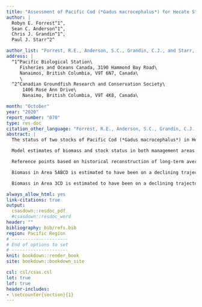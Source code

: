```yaml
---
title: "Assessment of Pacific Cod (*Gadus macrocephalus*) for Hecate Strait and Queen Charlotte Sound (Area 5ABCD), and West Coast Vancouver Island (Area 3CD) in 2018"
author: |
  Robyn E. Forrest^1^,
  Sean C. Anderson^1^,
  Chris J. Grandin^1^,
  Paul J. Starr^2^

author_list: "Forrest, R.E., Anderson, S.C., Grandin, C.J., and Starr, P.J."
address: |
  ^1^Pacific Biological Station\
     Fisheries and Oceans Canada, 3190 Hammond Bay Road\
     Nanaimos, British Columbia, V9T 6N7, Canada\
     \
  ^2^Canadian Groundfish Research and Conservation Society\
      1406 Rose Ann Drive\
      Nanaimo, British Columbia, V9T 4K8, Canada\

month: "October"
year: "2020"
report_number: "070"
type: res-doc
citation_other_language: "Forrest, R.E., Anderson, S.C., Grandin, C.J., et Starr, P.J. 2020. Évaluation de la morue du Pacifique (*Gadus macrocephalus*) pour le détroit d’Hécate et le bassin de la Reine-Charlotte (zone 5ABCD), ainsi que pour la côte ouest de l’île de Vancouver (zone 3CD) en 2018. DFO Secr. can. de consult. sci. du MPO. Doc. de rech 2020/070. vi + 225 p."
abstract: |
  The status of two stocks of Pacific Cod (*Gadus macrocephalus*) in Hecate Strait/Queen Charlotte Sound (Area 5ABCD) and West Coast Vancouver Island (Area 3CD) was assessed using Bayesian delay-difference models. The models were fit to fishery-independent indices of abundance and new standardized commercial catch-per-unit-effort (CPUE) indices that were developed using Tweedie generalized linear mixed effect models (GLMMs). New analyses of growth and maturity were also done and incorporated into the models.

  Model estimates of biomass and stock status in both management areas were sensitive to prior assumptions about natural mortality and survey scaling parameters, variance in the mean weight data, and the goodness of fit to the indices of abundance, particularly the commercial CPUE data. Harvest advice was produced in the form of decision tables that summarized the probability of breaching reference points in 2019 over a range of fixed 2018 catch levels. Due to model sensitivity to a number of assumptions, these stocks were assessed using a model-averaging approach which combined the posterior distributions from seven alternative model configurations for each stock.The resulting distributions were used to assess the historical biomass trajectories, current stock status and decision tables based on catch projections appropriate to each stock.

  Reference points based on historical reconstruction of long-term average biomass and fishing mortality were accepted in 2013 for the Area 5CD Pacific Cod stock. "Historical" reference points were recommended because uncertainty in estimates of productivity parameters implied large uncertainty in reference points based on maximum sustainable yield (MSY). On the basis of the previous acceptance of historical reference points for Area 5CD Pacific Cod, the current assessment applies the same approach for the Areas 5ABCD and 3CD stocks. For both stocks, an upper stock reference point (USR) is defined as estimated average biomass during the period 1956-2004. A limit reference point (LRP) is defined as the lowest estimated biomass agreed to be an undesirable state to avoid (occurred in year 2000 in Area 5ABCD, and in 1986 in Area 3CD). For both stocks, a limit removal rate (LRR) is defined as estimated average fishing mortality during the period 1956--2004.

  Biomass in Area 5ABCD is estimated to have been on a declining trajectory since 2011, following declining trends in abundance indices, despite low estimated fishing mortality rates over the same period. Median posterior estimates of biomass are estimated to be between the median LRP and median USR for Area 5ABCD. Recruitment is estimated to have been below average for the past two decades.

  Biomass in Area 3CD is estimated to have been on a declining trajectory since 2015 after following an increasing trend from a historical low level of biomass between 1998 and 2014. These trends are consistent with the available biomass indices, including a recent downturn in the WCVI synoptic survey and the CPUE series. Median posterior estimates of biomass are estimated to be above the median LRP but below the USR for Area 3CD. Recruitment is estimated to have been below average for most years in the past two decades, with above average peaks in 2009, 2013 and 2014.

always_allow_html: yes
link-citations: true
output:
  csasdown::resdoc_pdf
  #csasdown::resdoc_word
header: ""
bibliography: bib/refs.bib
region: Pacific Region
# ---------------------
# End of options to set
# ---------------------
knit: bookdown::render_book
site: bookdown::bookdown_site

csl: csl/csas.csl
lot: true
lof: true
header-includes:
- \setcounter{section}{1}
---
```

